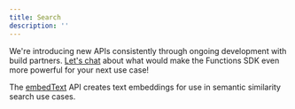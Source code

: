 ```yaml
---
title: Search
description: ''
---
```


<Tip>We're introducing new APIs consistently through ongoing development with build partners. [Let's chat](mailto:help@hypermode.com) about what would make the Functions SDK even more powerful for your next use case!</Tip>

The [embedText](/inference#embedtext) API creates text embeddings for use in semantic similarity search use cases.